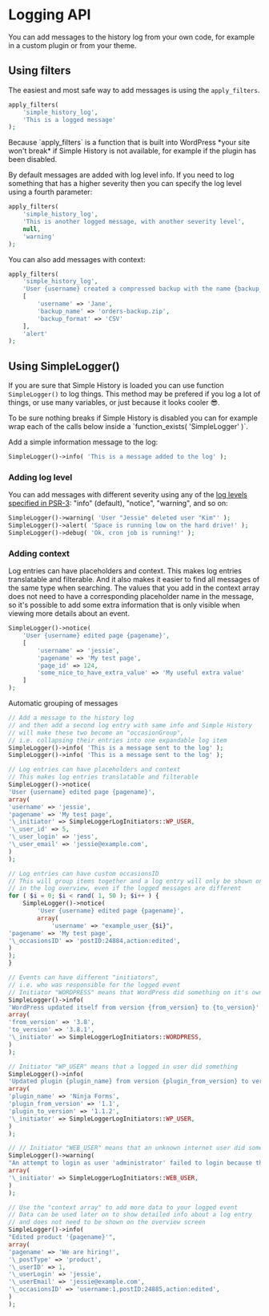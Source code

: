
# Logging API

You can add messages to the history log from your own code, for example in a custom plugin or from your theme.

## Using filters

The easiest and most safe way to add messages is using the `apply_filters`.

```php
apply_filters(
	'simple_history_log',
	'This is a logged message'
);
```

<LogItem
	who="Jane Doe"
	text="This is a logged message"
	date="April 5, 2022 - 22:23 (25 days ago)"
/>

<Callout emoji="👍">
	Because `apply_filters` is a function that is built into WordPress *your site
	won't break* if Simple History is not available, for example if the plugin has
	been disabled.
</Callout>

By default messages are added with log level info. If you need to log something that has
a higher severity then you can specify the log level using a fourth parameter:

```php
apply_filters(
	'simple_history_log',
	'This is another logged message, with another severity level',
	null,
	'warning'
);
```

<LogItem
	who="Jane Doe"
	text="This is another logged message, with another severity level"
	date="April 5, 2022 - 22:23 (25 days ago)"
	level="warning"
/>

You can also add messages with context:

```php
apply_filters(
	'simple_history_log',
	'User {username} created a compressed backup with the name {backup_name} with format {backup_format}',
	[
		'username' => 'Jane',
		'backup_name' => 'orders-backup.zip',
		'backup_format' => 'CSV'
	],
	'alert'
);
```

<LogItem
	who="Jane Doe"
	text="User Jane created a compressed backup with the name orders-backup.zip with format CSV"
	date="April 5, 2022 - 22:23 (25 days ago)"
	level="alert"
/>

## Using SimpleLogger()

If you are sure that Simple History is loaded you can use function `SimpleLogger()` to log things.
This method may be prefered if you log a lot of things, or use many variables, or just because it looks
cooler 😎.

<Callout emoji="💡">
	To be sure nothing breaks if Simple History is disabled you can for example
	wrap each of the calls below inside a `function_exists( 'SimpleLogger' )`.
</Callout>

Add a simple information message to the log:

```php
SimpleLogger()->info( 'This is a message added to the log' );
```

<LogItem
	who="Jane Doe"
	text="This is a message added to the log"
	date="April 5, 2022 - 22:23 (25 days ago)"
	level="info"
/>

### Adding log level

You can add messages with different severity using any of the
[log levels specified in PSR-3](https://www.php-fig.org/psr/psr-3/#5-psrlogloglevel): "info" (default), "notice", "warning", and so on:

```php
SimpleLogger()->warning( 'User "Jessie" deleted user "Kim"' );
SimpleLogger()->alert( 'Space is running low on the hard drive!' );
SimpleLogger()->debug( 'Ok, cron job is running!' );
```

<LogItem text='User "Jessie" deleted user "Kim"' level="warning" />
<LogItem text="Space is running low on the hard drive!" level="alert" />
<LogItem text="Ok, cron job is running!" level="debug" />

### Adding context

Log entries can have placeholders and context.
This makes log entries translatable and filterable.
And it also makes it easier to find all messages of the same type when searching.
The values that you add in the context array does not need to have
a corresponding placeholder name in the message, so it's possible to add some extra information
that is only visible when viewing more details about an event.

```php
SimpleLogger()->notice(
	'User {username} edited page {pagename}',
	[
		'username' => 'jessie',
		'pagename' => 'My test page',
		'page_id' => 124,
		'some_nice_to_have_extra_value' => 'My useful extra value'
	]
);
```

Automatic grouping of messages

```php
// Add a message to the history log
// and then add a second log entry with same info and Simple History
// will make these two become an "occasionGroup",
// i.e. collapsing their entries into one expandable log item
SimpleLogger()->info( 'This is a message sent to the log' );
SimpleLogger()->info( 'This is a message sent to the log' );

// Log entries can have placeholders and context
// This makes log entries translatable and filterable
SimpleLogger()->notice(
'User {username} edited page {pagename}',
array(
'username' => 'jessie',
'pagename' => 'My test page',
'\_initiator' => SimpleLoggerLogInitiators::WP_USER,
'\_user_id' => 5,
'\_user_login' => 'jess',
'\_user_email' => 'jessie@example.com',
)
);

// Log entries can have custom occasionsID
// This will group items together and a log entry will only be shown once
// in the log overview, even if the logged messages are different
for ( $i = 0; $i < rand( 1, 50 ); $i++ ) {
	SimpleLogger()->notice(
		'User {username} edited page {pagename}',
		array(
			'username' => "example_user_{$i}",
'pagename' => 'My test page',
'\_occasionsID' => 'postID:24884,action:edited',
)
);
}

// Events can have different "initiators",
// i.e. who was responsible for the logged event
// Initiator "WORDPRESS" means that WordPress did something on it's own
SimpleLogger()->info(
'WordPress updated itself from version {from_version} to {to_version}',
array(
'from_version' => '3.8',
'to_version' => '3.8.1',
'\_initiator' => SimpleLoggerLogInitiators::WORDPRESS,
)
);

// Initiator "WP_USER" means that a logged in user did something
SimpleLogger()->info(
'Updated plugin {plugin_name} from version {plugin_from_version} to version {plugin_to_version}',
array(
'plugin_name' => 'Ninja Forms',
'plugin_from_version' => '1.1',
'plugin_to_version' => '1.1.2',
'\_initiator' => SimpleLoggerLogInitiators::WP_USER,
)
);

// // Initiator "WEB_USER" means that an unknown internet user did something
SimpleLogger()->warning(
"An attempt to login as user 'administrator' failed to login because the wrong password was entered",
array(
'\_initiator' => SimpleLoggerLogInitiators::WEB_USER,
)
);

// Use the "context array" to add more data to your logged event
// Data can be used later on to show detailed info about a log entry
// and does not need to be shown on the overview screen
SimpleLogger()->info(
"Edited product '{pagename}'",
array(
'pagename' => 'We are hiring!',
'\_postType' => 'product',
'\_userID' => 1,
'\_userLogin' => 'jessie',
'\_userEmail' => 'jessie@example.com',
'\_occasionsID' => 'username:1,postID:24885,action:edited',
)
);

```

